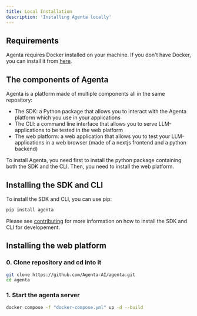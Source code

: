 ```yaml
---
title: Local Installation
description: 'Installing Agenta locally'
---
```


## Requirements

Agenta requires Docker installed on your machine. If you don't have Docker, you can install it from [here](https://docs.docker.com/get-docker/).

## The components of Agenta
Agenta is a platform made of multiple components all in the same repository:
- The SDK: a Python package that allows you to interact with the Agenta platform which you use in your applications
- The CLI: a command line interface that allows you to serve LLM-applications to be tested in the web platform
- The web platform: a web application that allows you to test your LLM-applications in a web browser (made of a nextjs frontend and a python backend)

To install Agenta, you need first to install the python package containing both the SDK and the CLI. Then, you need to install the web platform.

## Installing the SDK and CLI

To install the SDK and CLI, you can use pip:

```bash
pip install agenta
```

Please see [contributing](/docs/contributing) for more information on how to install the SDK and CLI for developement.

## Installing the web platform

### 0. Clone repository and cd into it

```bash
git clone https://github.com/Agenta-AI/agenta.git
cd agenta
```

### 1. Start the agenta server

```bash
docker compose -f "docker-compose.yml" up -d --build
```
